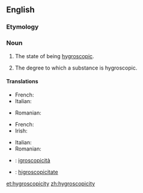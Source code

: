 ==English==

===Etymology===
{{suffix|hygroscopic|ity}}

===Noun===
{{en-noun|hygroscopicities|-}}

# {{uncountable}} The state of being [[hygroscopic]].
# {{countable}} The degree to which a substance is hygroscopic.

====Translations====
{{trans-top|the state of being hygroscopic}}
* French: {{t|fr|hygroscopicité|f}}
* Italian: {{t|it|igroscopicità|f}}
{{trans-mid}}
* Romanian: {{t|ro|higroscopicitate|f}}
{{trans-bottom}}

{{trans-top|the degree to which a substance is hygroscopic}}
* French: {{t|fr|hygroscopicité|f}}
* Irish: {{t-|ga|tais-scópacht|f}}
{{trans-mid}}
* Italian: {{t|it|igroscopicità|f}}
* Romanian: {{t|ro|higroscopicitate|f}}
{{trans-bottom}}

{{checktrans-top}}
* {{ttbc|it}}: [[igroscopicità]] {{f}}
{{trans-mid}}
* {{ttbc|ro}}: [[higroscopicitate]] {{f}}
{{trans-bottom}}

[[et:hygroscopicity]]
[[zh:hygroscopicity]]